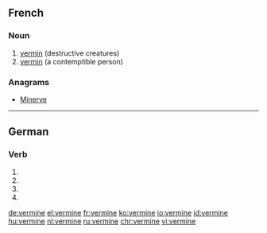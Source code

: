 ==French==

===Noun===
{{fr-noun|f|-}}

# [[vermin]] (destructive creatures)
# [[vermin]] (a contemptible person)

===Anagrams===
* [[Minerve#French|Minerve]]

----

==German==

===Verb===
{{head|de}}

# {{de-verb form of|verminen|1|s|g}}
# {{de-verb form of|verminen|1|s|k1}}
# {{de-verb form of|verminen|3|s|k1}}
# {{de-verb form of|verminen|i|s}}

[[de:vermine]]
[[el:vermine]]
[[fr:vermine]]
[[ko:vermine]]
[[io:vermine]]
[[id:vermine]]
[[hu:vermine]]
[[nl:vermine]]
[[ru:vermine]]
[[chr:vermine]]
[[vi:vermine]]